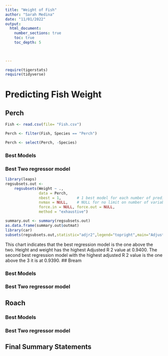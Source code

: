 ```yaml
---
title: "Weight of Fish"
author: "Sarah Medina"
date: "11/01/2022"  
output: 
  html_document:
    number_sections: true
    toc: true
    toc_depth: 5

 
    
---
```



```r
require(tigerstats)
require(tidyverse)
```

# Predicting Fish Weight


## Perch  

```r
Fish <- read.csv(file= "Fish.csv")

Perch <- filter(Fish, Species == "Perch")

Perch <- select(Perch, -Species)
```


### Best Models

### Best Two regressor model

```r
library(leaps)
regsubsets.out <-
    regsubsets(Weight ~ .,
               data = Perch,
               nbest = 1,       # 1 best model for each number of predictors
               nvmax = NULL,    # NULL for no limit on number of variables
               force.in = NULL, force.out = NULL,
               method = "exhaustive")

summary.out <- summary(regsubsets.out)
as.data.frame(summary.out$outmat)
library(car)
subsets(regsubsets.out,statistic="adjr2",legend="topright",main="Adjusted R^2")
```

This chart indicates that the best regression model is the one above the two. Height and weight has the highest Adjusted R 2 value at 0.9400. The second best regression model with the highest adjusted R 2 value is the one above the 3 it is at 0.9390. 
## Bream  

### Best Models

### Best Two regressor model

## Roach

### Best Models

### Best Two regressor model

## Final Summary Statements